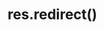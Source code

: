 ---
id: "express_tf_hard_017"
questionType: "TRUE_FALSE"
title: "res.redirect()"
statement: "res.redirect('/home') sends a redirect response to the client."
difficulty: "HARD"
category: "Express"
correctAnswer: true
explanation: "It sends a 302 redirect by default to the specified path."
---